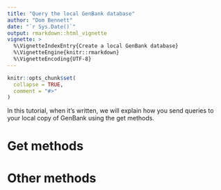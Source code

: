 ```yaml
---
title: "Query the local GenBank database"
author: "Dom Bennett"
date: "`r Sys.Date()`"
output: rmarkdown::html_vignette
vignette: >
  %\VignetteIndexEntry{Create a local GenBank database}
  %\VignetteEngine{knitr::rmarkdown}
  %\VignetteEncoding{UTF-8}
---
```


```r
knitr::opts_chunk$set(
  collapse = TRUE,
  comment = "#>"
)
```

In this tutorial, when it's written, we will explain how you send queries to your local copy of GenBank using the get methods.

# Get methods

# Other methods

